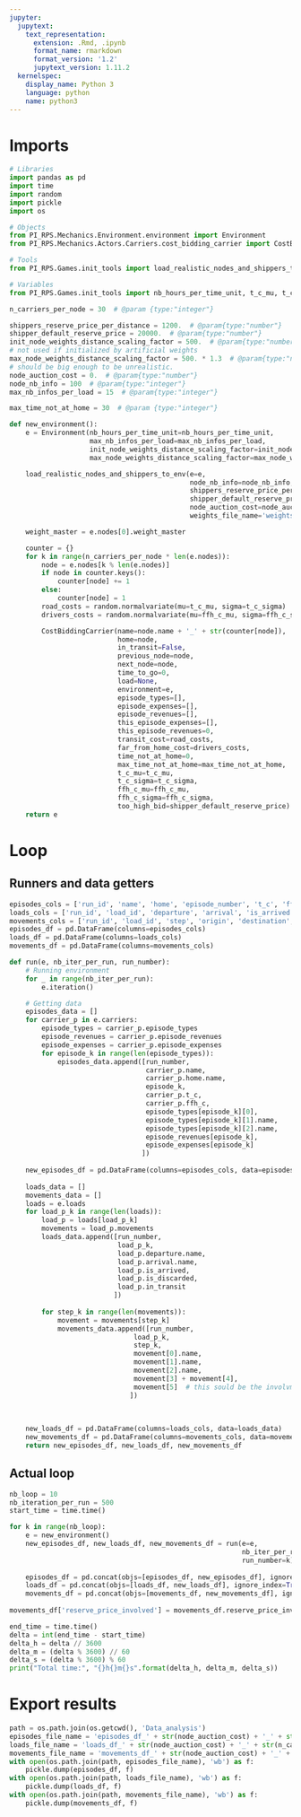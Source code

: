 ```yaml
---
jupyter:
  jupytext:
    text_representation:
      extension: .Rmd, .ipynb
      format_name: rmarkdown
      format_version: '1.2'
      jupytext_version: 1.11.2
  kernelspec:
    display_name: Python 3
    language: python
    name: python3
---
```


# Imports

```python
# Libraries
import pandas as pd
import time
import random
import pickle 
import os

# Objects
from PI_RPS.Mechanics.Environment.environment import Environment
from PI_RPS.Mechanics.Actors.Carriers.cost_bidding_carrier import CostBiddingCarrier

# Tools
from PI_RPS.Games.init_tools import load_realistic_nodes_and_shippers_to_env

# Variables
from PI_RPS.Games.init_tools import nb_hours_per_time_unit, t_c_mu, t_c_sigma, ffh_c_mu, ffh_c_sigma
```

```python
n_carriers_per_node = 30  # @param {type:"integer"}

shippers_reserve_price_per_distance = 1200.  # @param{type:"number"}
shipper_default_reserve_price = 20000.  # @param{type:"number"}
init_node_weights_distance_scaling_factor = 500.  # @param{type:"number"}
# not used if initialized by artificial weights
max_node_weights_distance_scaling_factor = 500. * 1.3  # @param{type:"number"}
# should be big enough to be unrealistic.
node_auction_cost = 0.  # @param{type:"number"}
node_nb_info = 100  # @param{type:"integer"}
max_nb_infos_per_load = 15  # @param{type:"integer"}

max_time_not_at_home = 30  # @param {type:"integer"}
```

```python
def new_environment():
    e = Environment(nb_hours_per_time_unit=nb_hours_per_time_unit,
                    max_nb_infos_per_load=max_nb_infos_per_load,
                    init_node_weights_distance_scaling_factor=init_node_weights_distance_scaling_factor,
                    max_node_weights_distance_scaling_factor=max_node_weights_distance_scaling_factor)

    load_realistic_nodes_and_shippers_to_env(e=e,
                                             node_nb_info=node_nb_info,
                                             shippers_reserve_price_per_distance=shippers_reserve_price_per_distance,
                                             shipper_default_reserve_price=shipper_default_reserve_price,
                                             node_auction_cost=node_auction_cost,
                                             weights_file_name='weights_' + str(node_auction_cost) + '_' + str(n_carriers_per_node) + '.json')

    weight_master = e.nodes[0].weight_master

    counter = {}
    for k in range(n_carriers_per_node * len(e.nodes)):
        node = e.nodes[k % len(e.nodes)]
        if node in counter.keys():
            counter[node] += 1
        else:
            counter[node] = 1
        road_costs = random.normalvariate(mu=t_c_mu, sigma=t_c_sigma)
        drivers_costs = random.normalvariate(mu=ffh_c_mu, sigma=ffh_c_sigma)

        CostBiddingCarrier(name=node.name + '_' + str(counter[node]),
                           home=node,
                           in_transit=False,
                           previous_node=node,
                           next_node=node,
                           time_to_go=0,
                           load=None,
                           environment=e,
                           episode_types=[],
                           episode_expenses=[],
                           episode_revenues=[],
                           this_episode_expenses=[],
                           this_episode_revenues=0,
                           transit_cost=road_costs,
                           far_from_home_cost=drivers_costs,
                           time_not_at_home=0,
                           max_time_not_at_home=max_time_not_at_home,
                           t_c_mu=t_c_mu,
                           t_c_sigma=t_c_sigma,
                           ffh_c_mu=ffh_c_mu,
                           ffh_c_sigma=ffh_c_sigma,
                           too_high_bid=shipper_default_reserve_price)
    return e
```

# Loop
## Runners and data getters

```python
episodes_cols = ['run_id', 'name', 'home', 'episode_number', 't_c', 'ffh_c', 'type', 'origin', 'destination', 'revenue', 'cost']
loads_cols = ['run_id', 'load_id', 'departure', 'arrival', 'is_arrived', 'is_discarded', 'in_transit']
movements_cols = ['run_id', 'load_id', 'step', 'origin', 'destination', 'carrier', 'price', 'reserve_price_involved']
episodes_df = pd.DataFrame(columns=episodes_cols)
loads_df = pd.DataFrame(columns=loads_cols)
movements_df = pd.DataFrame(columns=movements_cols)
```

```python
def run(e, nb_iter_per_run, run_number):
    # Running environment
    for _ in range(nb_iter_per_run):
        e.iteration()

    # Getting data
    episodes_data = []
    for carrier_p in e.carriers:
        episode_types = carrier_p.episode_types
        episode_revenues = carrier_p.episode_revenues
        episode_expenses = carrier_p.episode_expenses
        for episode_k in range(len(episode_types)):
            episodes_data.append([run_number,
                                  carrier_p.name,
                                  carrier_p.home.name,
                                  episode_k,
                                  carrier_p.t_c,
                                  carrier_p.ffh_c,
                                  episode_types[episode_k][0],
                                  episode_types[episode_k][1].name,
                                  episode_types[episode_k][2].name,
                                  episode_revenues[episode_k],
                                  episode_expenses[episode_k]
                                 ])
            
    new_episodes_df = pd.DataFrame(columns=episodes_cols, data=episodes_data)
    
    loads_data = []
    movements_data = []
    loads = e.loads
    for load_p_k in range(len(loads)):
        load_p = loads[load_p_k]
        movements = load_p.movements
        loads_data.append([run_number,
                           load_p_k,
                           load_p.departure.name,
                           load_p.arrival.name,
                           load_p.is_arrived,
                           load_p.is_discarded,
                           load_p.in_transit
                          ])
        
        for step_k in range(len(movements)):
            movement = movements[step_k]
            movements_data.append([run_number,
                               load_p_k,
                               step_k,
                               movement[0].name,
                               movement[1].name,
                               movement[2].name,
                               movement[3] + movement[4],
                               movement[5]  # this sould be the involvment of reserve price in the movement
                              ])
            
    
    
    new_loads_df = pd.DataFrame(columns=loads_cols, data=loads_data)
    new_movements_df = pd.DataFrame(columns=movements_cols, data=movements_data)
    return new_episodes_df, new_loads_df, new_movements_df
```

## Actual loop

```python
nb_loop = 10
nb_iteration_per_run = 500
start_time = time.time()

for k in range(nb_loop):
    e = new_environment()
    new_episodes_df, new_loads_df, new_movements_df = run(e=e,
                                                          nb_iter_per_run=nb_iteration_per_run,
                                                          run_number=k)
    
    episodes_df = pd.concat(objs=[episodes_df, new_episodes_df], ignore_index=True)
    loads_df = pd.concat(objs=[loads_df, new_loads_df], ignore_index=True)
    movements_df = pd.concat(objs=[movements_df, new_movements_df], ignore_index=True)
    
movements_df['reserve_price_involved'] = movements_df.reserve_price_involved.astype(bool)

end_time = time.time()
delta = int(end_time - start_time)
delta_h = delta // 3600
delta_m = (delta % 3600) // 60
delta_s = (delta % 3600) % 60
print("Total time:", "{}h{}m{}s".format(delta_h, delta_m, delta_s))
```

# Export results

```python
path = os.path.join(os.getcwd(), 'Data_analysis')
episodes_file_name = 'episodes_df_' + str(node_auction_cost) + '_' + str(n_carriers_per_node) + '.bin'
loads_file_name = 'loads_df_' + str(node_auction_cost) + '_' + str(n_carriers_per_node) + '.bin'
movements_file_name = 'movements_df_' + str(node_auction_cost) + '_' + str(n_carriers_per_node) + '.bin'
with open(os.path.join(path, episodes_file_name), 'wb') as f:
    pickle.dump(episodes_df, f)
with open(os.path.join(path, loads_file_name), 'wb') as f:
    pickle.dump(loads_df, f)
with open(os.path.join(path, movements_file_name), 'wb') as f:
    pickle.dump(movements_df, f)

```

```python

```
